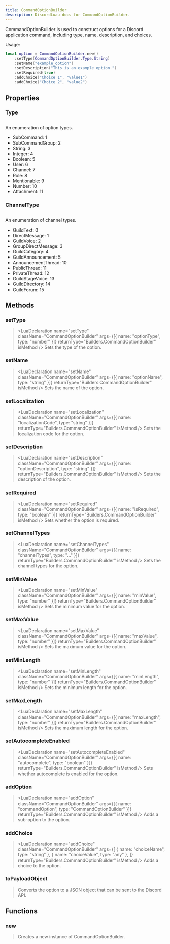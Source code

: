 ```yaml
---
title: CommandOptionBuilder
description: DiscordLuau docs for CommandOptionBuilder.
---
```


[//]: # "This file was automatically compiled through the Generator luau code under this repository"
[//]: # "if you want to edit the documentation of discord-luau, please write changes"
[//]: # "to the discord-luau repository itself, we extract the comments from discord-luau and translate"
[//]: # "them into markdown files that Nextra can interpret!"
[//]: # "----- DOCUMENT IMPORTS ----- "


[//]: # "----- DOCUMENT DESCRIPTION ----- "

CommandOptionBuilder is used to construct options for a Discord application command, including type, name, description, and choices.

Usage:

```lua
local option = CommandOptionBuilder.new()
	:setType(CommandOptionBuilder.Type.String)
	:setName("example_option")
	:setDescription("This is an example option.")
	:setRequired(true)
	:addChoice("Choice 1", "value1")
	:addChoice("Choice 2", "value2")
```

[//]: # "----- DOCUMENT PROPERTIES ----- "

## Properties

### Type

## <LuaProperty name="CommandOptionBuilder.Type" type="table" />

An enumeration of option types.

- SubCommand: 1
- SubCommandGroup: 2
- String: 3
- Integer: 4
- Boolean: 5
- User: 6
- Channel: 7
- Role: 8
- Mentionable: 9
- Number: 10
- Attachment: 11

### ChannelType

## <LuaProperty name="CommandOptionBuilder.ChannelType" type="table" />

An enumeration of channel types.

- GuildText: 0
- DirectMessage: 1
- GuildVoice: 2
- GroupDirectMessage: 3
- GuildCategory: 4
- GuildAnnouncement: 5
- AnnouncementThread: 10
- PublicThread: 11
- PrivateThread: 12
- GuildStageVoice: 13
- GuildDirectory: 14
- GuildForum: 15

[//]: # "----- DOCUMENT METHODS ----- "

## Methods

### setType

> <LuaDeclaration
>   name="setType"
>   className="CommandOptionBuilder"
>   args={[{ name: "optionType", type: "number" }]}
>   returnType="Builders.CommandOptionBuilder"
>   isMethod
> />
> Sets the type of the option.

### setName

> <LuaDeclaration
>   name="setName"
>   className="CommandOptionBuilder"
>   args={[{ name: "optionName", type: "string" }]}
>   returnType="Builders.CommandOptionBuilder"
>   isMethod
> />
> Sets the name of the option.

### setLocalization

> <LuaDeclaration
>   name="setLocalization"
>   className="CommandOptionBuilder"
>   args={[{ name: "localizationCode", type: "string" }]}
>   returnType="Builders.CommandOptionBuilder"
>   isMethod
> />
> Sets the localization code for the option.

### setDescription

> <LuaDeclaration
>   name="setDescription"
>   className="CommandOptionBuilder"
>   args={[{ name: "optionDescription", type: "string" }]}
>   returnType="Builders.CommandOptionBuilder"
>   isMethod
> />
> Sets the description of the option.

### setRequired

> <LuaDeclaration
>   name="setRequired"
>   className="CommandOptionBuilder"
>   args={[{ name: "isRequired", type: "boolean" }]}
>   returnType="Builders.CommandOptionBuilder"
>   isMethod
> />
> Sets whether the option is required.

### setChannelTypes

> <LuaDeclaration
>   name="setChannelTypes"
>   className="CommandOptionBuilder"
>   args={[{ name: "channelTypes", type: "..." }]}
>   returnType="Builders.CommandOptionBuilder"
>   isMethod
> />
> Sets the channel types for the option.

### setMinValue

> <LuaDeclaration
>   name="setMinValue"
>   className="CommandOptionBuilder"
>   args={[{ name: "minValue", type: "number" }]}
>   returnType="Builders.CommandOptionBuilder"
>   isMethod
> />
> Sets the minimum value for the option.

### setMaxValue

> <LuaDeclaration
>   name="setMaxValue"
>   className="CommandOptionBuilder"
>   args={[{ name: "maxValue", type: "number" }]}
>   returnType="Builders.CommandOptionBuilder"
>   isMethod
> />
> Sets the maximum value for the option.

### setMinLength

> <LuaDeclaration
>   name="setMinLength"
>   className="CommandOptionBuilder"
>   args={[{ name: "minLength", type: "number" }]}
>   returnType="Builders.CommandOptionBuilder"
>   isMethod
> />
> Sets the minimum length for the option.

### setMaxLength

> <LuaDeclaration
>   name="setMaxLength"
>   className="CommandOptionBuilder"
>   args={[{ name: "maxLength", type: "number" }]}
>   returnType="Builders.CommandOptionBuilder"
>   isMethod
> />
> Sets the maximum length for the option.

### setAutocompleteEnabled

> <LuaDeclaration
>   name="setAutocompleteEnabled"
>   className="CommandOptionBuilder"
>   args={[{ name: "autocomplete", type: "boolean" }]}
>   returnType="Builders.CommandOptionBuilder"
>   isMethod
> />
> Sets whether autocomplete is enabled for the option.

### addOption

> <LuaDeclaration
>   name="addOption"
>   className="CommandOptionBuilder"
>   args={[{ name: "commandOption", type: "CommandOptionBuilder" }]}
>   returnType="Builders.CommandOptionBuilder"
>   isMethod
> />
> Adds a sub-option to the option.

### addChoice

> <LuaDeclaration
>   name="addChoice"
>   className="CommandOptionBuilder"
>   args={[
>     { name: "choiceName", type: "string" },
>     { name: "choiceValue", type: "any" },
>   ]}
>   returnType="Builders.CommandOptionBuilder"
>   isMethod
> />
> Adds a choice to the option.

### toPayloadObject

> <LuaDeclaration
>   name="toPayloadObject"
>   className="CommandOptionBuilder"
>   args={[]}
>   returnType="Network.Resolvable"
>   isMethod
> />
> Converts the option to a JSON object that can be sent to the Discord API.

[//]: # "----- DOCUMENT FUNCTIONS ----- "

## Functions

### new

> <LuaDeclaration name="new" className="CommandOptionBuilder" args={[]} />
> Creates a new instance of CommandOptionBuilder.
